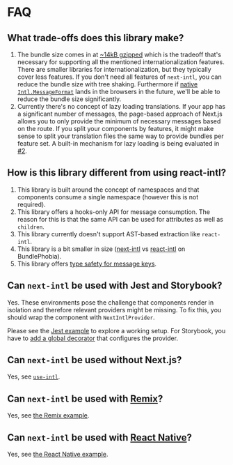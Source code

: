 # FAQ

## What trade-offs does this library make?

1. The bundle size comes in at [~14kB gzipped](https://bundlephobia.com/result?p=next-intl) which is the tradeoff that's necessary for supporting all the mentioned internationalization features. There are smaller libraries for internationalization, but they typically cover less features. If you don't need all features of `next-intl`, you can reduce the bundle size with tree shaking. Furthermore if [native `Intl.MessageFormat`](https://github.com/tc39/proposal-intl-messageformat) lands in the browsers in the future, we'll be able to reduce the bundle size significantly.
2. Currently there's no concept of lazy loading translations. If your app has a significant number of messages, the page-based approach of Next.js allows you to only provide the minimum of necessary messages based on the route. If you split your components by features, it might make sense to split your translation files the same way to provide bundles per feature set. A built-in mechanism for lazy loading is being evaluated in [#2](https://github.com/amannn/next-intl/issues/2).

## How is this library different from using react-intl?

1. This library is built around the concept of namespaces and that components consume a single namespace (however this is not required).
2. This library offers a hooks-only API for message consumption. The reason for this is that the same API can be used for attributes as well as `children`.
3. This library currently doesn't support AST-based extraction like `react-intl`.
4. This library is a bit smaller in size ([next-intl](https://bundlephobia.com/result?p=next-intl) vs [react-intl](https://bundlephobia.com/result?p=react-intl) on BundlePhobia).
5. This library offers [type safety for message keys](/docs/usage/typescript).

## Can `next-intl` be used with Jest and Storybook?

Yes. These environments pose the challenge that components render in isolation and therefore relevant providers might be missing. To fix this, you should wrap the component with `NextIntlProvider`.

Please see the [Jest example](https://github.com/amannn/next-intl/blob/main/examples/example-advanced/src/components/Navigation.spec.tsx) to explore a working setup. For Storybook, you have to [add a global decorator](https://storybook.js.org/docs/react/writing-stories/decorators#global-decorators) that configures the provider.

## Can `next-intl` be used without Next.js?

Yes, see [`use-intl`](https://github.com/amannn/next-intl/tree/main/packages/use-intl).

## Can `next-intl` be used with [Remix](https://remix.run/)?

Yes, see [the Remix example](https://github.com/amannn/next-intl/tree/main/examples/example-remix).

## Can `next-intl` be used with [React Native](https://reactnative.dev/)?

Yes, see [the React Native example](https://github.com/amannn/next-intl/tree/main/examples/example-react-native).

